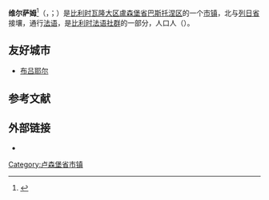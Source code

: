 {{noteTA|G1=比利时地名}}
{{Infobox Belgium municipality
|name = 维尔萨姆
|native_name = <small>{{native name|fr|Vielsalm}}<br>{{native name|wa|Li Viye Såm}}</small>
|picture=Vielsalm JPG01.jpg
|picture-legend= 
|map=Vielsalm Luxembourg Belgium Map.svg
|map-legend=维尔萨姆在[[盧森堡省|盧森堡省]]的位置
|arms=Blason de Vielsalm.svg
|flag=
|region={{BE-REG-WAL}}
|community={{BE-FR}}
|province={{BE-PROV-LX}}
|arrondissement=[[巴斯托涅区|巴斯托涅区]]
|nis=82032
|pyramid-date=
|0-19=
|20-64=
|65=
|foreigners=
|foreigners-date=
|mayor=Elie Deblire ([[人道主义民主中心|cdH]])
|majority=Liste du Bourgmestre
|postal-codes=6690, 6692, 6698
|telephone-area=080
|web=[http://www.vielsalm.be vielsalm.be]
|coordinates = {{coord|50|17|N|05|55|E|region:BE|display=inline,title}}
}}
'''维尔萨姆'''<ref>{{Cite web|title=世界地名翻译大辞典|url=https://mall.cnki.net/reference/ref_search.aspx?bid=R200807101&inputText=Vielsalm|access-date=2021-10-22|work=mall.cnki.net}}</ref>（{{lang-fr|Vielsalm}}，{{IPA-fr|vjɛlsalm}}；{{lang-wa|Li Viye Såm}}）是[[比利时|比利时]][[瓦隆大区|瓦隆大区]][[盧森堡省|盧森堡省]][[巴斯托涅区|巴斯托涅区]]的一个[[市镇_(比利时)|市镇]]，北与[[列日省|列日省]]接壤，通行[[法语|法语]]，是[[比利时法语社群|比利时法语社群]]的一部分，人口{{wikidata|property|normal+|P1082}}人（{{wikidata|qualifier|P1082|P585}}）。

==友好城市==
* {{FRA}} [[布吕耶尔|布吕耶尔]]

== 参考文献 ==
{{Reflist}}

== 外部链接 ==
* {{Commons category-inline|Vielsalm}}

{{卢森堡省市镇}}
{{Authority control}}
{{DEFAULTSORT:Vielsalm}}
[[Category:卢森堡省市镇|Category:卢森堡省市镇]]
{{LuxembourgBE-geo-stub}}